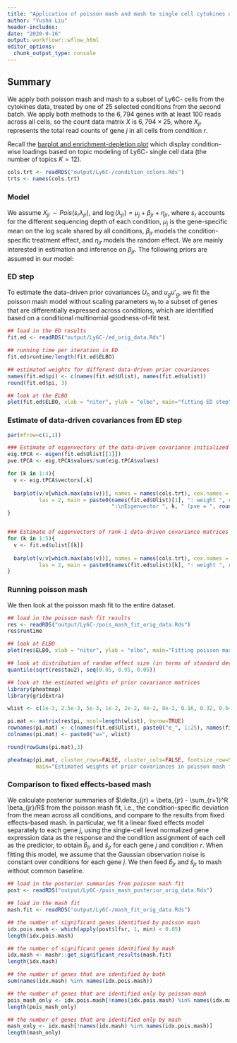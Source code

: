 ```yaml
---
title: "Application of poisson mash and mash to single cell cytokines data (Ly6C- cells)"
author: "Yusha Liu"
header-includes:
date: "2020-9-16"
output: workflowr::wflow_html
editor_options:
  chunk_output_type: console
---
```


## Summary
We apply both poisson mash and mash to a subset of Ly6C- cells from the cytokines data, treated by one of 25 selected conditions from the second batch. We apply both methods to the $6,794$ genes with at least $100$ reads across all cells, so the count data matrix $X$ is $6,794 \times 25$, where $X_{jr}$ represents the total read counts of gene $j$ in all cells from condition $r$. 

Recall the [barplot and enrichment-depletion plot](https://github.com/stephenslab/single-cell-cytokines/blob/master/output/results_by_cell_type/Ly6C-_Monocytes_barplots.pdf) which display condition-wise loadings based on topic modeling of Ly6C- single cell data (the number of topics $K=12$).
```r
cols.trt <- readRDS("output/Ly6C-/condition_colors.Rds")
trts <- names(cols.trt)

```



### Model
We assume $X_{jr} \sim Pois(s_r \lambda_{jr})$, and $\log(\lambda_{jr}) = \mu_j + \beta_{jr} + \eta_{jr}$, where $s_r$ accounts for the different sequencing depth of each condition, $\mu_j$ is the gene-specific mean on the log scale shared by all conditions, $\beta_{jr}$ models the condition-specific treatment effect, and $\eta_{jr}$ models the random effect. We are mainly interested in estimation and inference on $\beta_{jr}$. The following priors are assumed in our model:
\begin{align}
& \beta_j  =  \sum_{h, l} \pi_{h, l} \: MVN(0, \: w_l U_h) + \sum_{g, l} \pi_{g, l} \: MVN(0, \: w_l u_g u'_g) \\
\text{where} \quad & \sum_{h, l} \pi_{h, l} + \sum_{g, l} \pi_{g, l} = 1 \\
& \eta_j \sim MVN(0, \: \tau_j^2 I_R). \\
\end{align}



### ED step
To estimate the data-driven prior covariances $U_h$ and $u_g u'_g$, we fit the poisson mash model without scaling parameters $w_l$ to a subset of genes that are differentially expressed across conditions, which are identified based on a conditional multinomial goodness-of-fit test. 
```r
## load in the ED results
fit.ed <- readRDS("output/Ly6C-/ed_orig_data.Rds")

## running time per iteration in ED
fit.ed$runtime/length(fit.ed$ELBO)

## estimated weights for different data-driven prior covariances
names(fit.ed$pi) <- c(names(fit.ed$Ulist), names(fit.ed$ulist))
round(fit.ed$pi, 3)

## look at the ELBO
plot(fit.ed$ELBO, xlab = "niter", ylab = "elbo", main="fitting ED step")

```



### Estimate of data-driven covariances from ED step
```r
par(mfrow=c(1,1))

### Estimate of eigenvectors of the data-driven covariance initialized by rank-5 PCA
eig.tPCA <- eigen(fit.ed$Ulist[[1]])
pve.tPCA <- eig.tPCA$values/sum(eig.tPCA$values)

for (k in 1:4){
  v <- eig.tPCA$vectors[,k]
  
  barplot(v/v[which.max(abs(v))], names = names(cols.trt), cex.names = 0.4,
          las = 2, main = paste0(names(fit.ed$Ulist)[1], ": weight ", round(fit.ed$pi[1],3), 
                                 ":\nEigenvector ", k, " (pve = ", round(pve.tPCA[k],3), ")"), col = cols.trt)
}


### Estimate of eigenvectors of rank-1 data-driven covariance matrices
for (k in 1:5){
  v <- fit.ed$ulist[[k]]
  
  barplot(v/v[which.max(abs(v))], names = names(cols.trt), cex.names = 0.4,
          las = 2, main = paste0(names(fit.ed$ulist)[k], ": weight ", round(fit.ed$pi[2+k],3)), col = cols.trt)
}

```



### Running poisson mash
We then look at the poisson mash fit to the entire dataset. 
```r
## load in the poisson mash fit results
res <- readRDS("output/Ly6C-/pois_mash_fit_orig_data.Rds")
res$runtime

## look at ELBO
plot(res$ELBO, xlab = "niter", ylab = "elbo", main="Fitting poisson mash with random effects")

## look at distribution of random effect size (in terms of standard deviation on the log scale)
quantile(sqrt(res$tau2), seq(0.05, 0.95, 0.05))

## look at the estimated weights of prior covariance matrices
library(pheatmap)
library(gridExtra)

wlist <- c(1e-3, 2.5e-3, 5e-3, 1e-2, 2e-2, 4e-2, 8e-2, 0.16, 0.32, 0.64, 1, 2, 4, 8, 16, 25, 36, 50)

pi.mat <- matrix(res$pi, ncol=length(wlist), byrow=TRUE)
rownames(pi.mat) <- c(names(fit.ed$Ulist), paste0("e_", 1:25), names(fit.ed$ulist))
colnames(pi.mat) <- paste0("w=", wlist)

round(rowSums(pi.mat),3)

pheatmap(pi.mat, cluster_rows=FALSE, cluster_cols=FALSE, fontsize_row=5, fontsize_col=6, 
         main="Estimated weights of prior covariances in poisson mash fit")

```



### Comparison to fixed effects-based mash
We calculate posterior summaries of $\delta_{jr} = \beta_{jr} - \sum_{r=1}^R \beta_{jr}/R$ from the poisson mash fit, i.e., the condition-specific deviation from the mean across all conditions, and compare to the results from fixed effects-based mash. In particular, we fit a linear fixed effects model separately to each gene $j$, using the single-cell level normalized gene expression data as the response and the condition assignment of each cell as the predictor, to obtain $\hat{b}_{jr}$ and $\hat{s}_{jr}$ for each gene $j$ and condition $r$. When fitting this model, we assume that the Gaussian observation noise is constant over conditions for each gene $j$. We then feed $\hat{b}_{jr}$ and $\hat{s}_{jr}$ to mash without common baseline. 
```r
## load in the posterior summaries from poisson mash fit
post <- readRDS("output/Ly6C-/pois_mash_posterior_orig_data.Rds")

## load in the mash fit
mash.fit <- readRDS("output/Ly6C-/mash_fit_orig_data.Rds")

## the number of significant genes identified by poisson mash 
idx.pois.mash <- which(apply(post$lfsr, 1, min) < 0.05)
length(idx.pois.mash)

## the number of significant genes identified by mash
idx.mash <- mashr::get_significant_results(mash.fit)
length(idx.mash)

## the number of genes that are identified by both 
sum(names(idx.mash) %in% names(idx.pois.mash))

## the number of genes that are identified only by poisson mash 
pois_mash_only <- idx.pois.mash[!names(idx.pois.mash) %in% names(idx.mash)]
length(pois_mash_only)

## the number of genes that are identified only by mash 
mash_only <- idx.mash[!names(idx.mash) %in% names(idx.pois.mash)]
length(mash_only)

```



